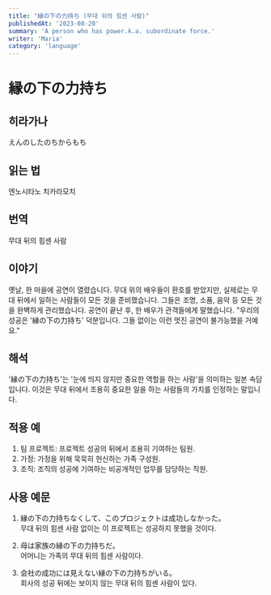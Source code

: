 ```yaml
---
title: "縁の下の力持ち (무대 뒤의 힘센 사람)"
publishedAt: '2023-08-20'
summary: 'A person who has power.k.a. subordinate force.'
writer: 'Maria'
category: 'language'
---
```


# 縁の下の力持ち

## 히라가나
えんのしたのちからもち

## 읽는 법
엔노시타노 치카라모치

## 번역
무대 뒤의 힘센 사람

## 이야기
옛날, 한 마을에 공연이 열렸습니다. 무대 위의 배우들이 환호를 받았지만, 실제로는 무대 뒤에서 일하는 사람들이 모든 것을 준비했습니다. 그들은 조명, 소품, 음악 등 모든 것을 완벽하게 관리했습니다. 공연이 끝난 후, 한 배우가 관객들에게 말했습니다. "우리의 성공은 '縁の下の力持ち' 덕분입니다. 그들 없이는 이런 멋진 공연이 불가능했을 거예요."

## 해석
'縁の下の力持ち'는 '눈에 띄지 않지만 중요한 역할을 하는 사람'을 의미하는 일본 속담입니다. 이것은 무대 뒤에서 조용히 중요한 일을 하는 사람들의 가치를 인정하는 말입니다.

## 적용 예
1. 팀 프로젝트: 프로젝트 성공의 뒤에서 조용히 기여하는 팀원.
2. 가정: 가정을 위해 묵묵히 헌신하는 가족 구성원.
3. 조직: 조직의 성공에 기여하는 비공개적인 업무를 담당하는 직원.

## 사용 예문
1. 縁の下の力持ちなくして、このプロジェクトは成功しなかった。
<br /> 무대 뒤의 힘센 사람 없이는 이 프로젝트는 성공하지 못했을 것이다.

2. 母は家族の縁の下の力持ちだ。
<br /> 어머니는 가족의 무대 뒤의 힘센 사람이다.

3. 会社の成功には見えない縁の下の力持ちがいる。
<br /> 회사의 성공 뒤에는 보이지 않는 무대 뒤의 힘센 사람이 있다.
